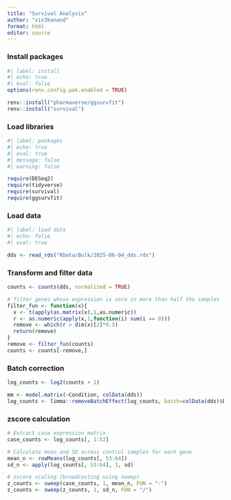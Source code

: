 ```yaml
---
title: "Survival Analysis"
author: "viv3kanand"
format: html
editor: source
---
```


### Install packages

```r
#| label: install
#| echo: true
#| eval: false
options(renv.config.pak.enabled = TRUE)

renv::install("pharmaverse/ggsurvfit")
renv::install("survival")

```

### Load libraries

```r
#| label: packages
#| echo: true
#| eval: true
#| message: false
#| warning: false

require(DESeq2)
require(tidyverse)
require(survival)
require(ggsurvfit)
```

### Load data

```r
#| label: load data
#| echo: false
#| eval: true

dds <- read_rds("RData/Bulk/2025-06-04_dds.rds")
```

### Transform and filter data

```r
counts <- counts(dds, normalized = TRUE)

# filter genes whose expression is zero in more than half the samples
filter_fun <- function(x){
  x <- t(apply(as.matrix(x),1,as.numeric))
  r <- as.numeric(apply(x,1,function(i) sum(i == 0)))
  remove <- which(r > dim(x)[2]*0.5)
  return(remove)
}
remove <- filter_fun(counts)
counts <- counts[-remove,]
```

### Batch correction

```r
log_counts <- log2(counts + 1)

mm <- model.matrix(~Condition, colData(dds))
log_counts <- limma::removeBatchEffect(log_counts, batch=colData(dds)$Batch, design=mm)
```

### zscore calculation

```r
# Extract case expression matrix
case_counts <- log_counts[, 1:52]

# Calculate mean and SD across control samples for each gene
mean_n <- rowMeans(log_counts[, 53:64])
sd_n <- apply(log_counts[, 53:64], 1, sd)

# zscore scaling (broadcasting using sweep)
z_counts <- sweep(case_counts, 1, mean_n, FUN = "-")
z_counts <- sweep(z_counts, 1, sd_n, FUN = "/")
```
































